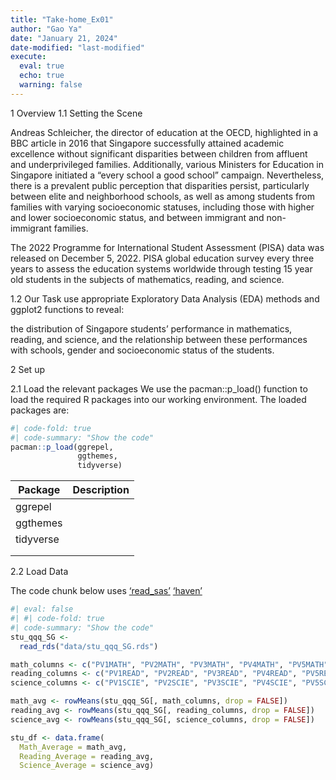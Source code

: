 ```yaml
---
title: "Take-home_Ex01"
author: "Gao Ya"
date: "January 21, 2024"
date-modified: "last-modified"
execute: 
  eval: true
  echo: true
  warning: false
---
```


1 Overview 1.1 Setting the Scene

Andreas Schleicher, the director of education at the OECD, highlighted in a BBC article in 2016 that Singapore successfully attained academic excellence without significant disparities between children from affluent and underprivileged families. Additionally, various Ministers for Education in Singapore initiated a "every school a good school" campaign. Nevertheless, there is a prevalent public perception that disparities persist, particularly between elite and neighborhood schools, as well as among students from families with varying socioeconomic statuses, including those with higher and lower socioeconomic status, and between immigrant and non-immigrant families.

The 2022 Programme for International Student Assessment (PISA) data was released on December 5, 2022. PISA global education survey every three years to assess the education systems worldwide through testing 15 year old students in the subjects of mathematics, reading, and science.

1.2 Our Task use appropriate Exploratory Data Analysis (EDA) methods and ggplot2 functions to reveal:

the distribution of Singapore students’ performance in mathematics, reading, and science, and the relationship between these performances with schools, gender and socioeconomic status of the students.

2 Set up

2.1 Load the relevant packages We use the pacman::p_load() function to load the required R packages into our working environment. The loaded packages are:

```r
#| code-fold: true
#| code-summary: "Show the code"
pacman::p_load(ggrepel, 
               ggthemes, 
               tidyverse) 

```

| Package   | Description |
|-----------|-------------|
| ggrepel   |             |
| ggthemes  |             |
| tidyverse |             |
|           |             |
|           |             |

2.2 Load Data

The code chunk below uses ['read_sas'](https://haven.tidyverse.org/reference/read_sas.html) ['haven'](https://haven.tidyverse.org/index.html)

```r
#| eval: false
#| #| code-fold: true
#| code-summary: "Show the code"
stu_qqq_SG <- 
  read_rds("data/stu_qqq_SG.rds")

math_columns <- c("PV1MATH", "PV2MATH", "PV3MATH", "PV4MATH", "PV5MATH", "PV6MATH", "PV7MATH", "PV8MATH", "PV9MATH", "PV10MATH")
reading_columns <- c("PV1READ", "PV2READ", "PV3READ", "PV4READ", "PV5READ", "PV6READ", "PV7READ", "PV8READ", "PV9READ", "PV10READ")
science_columns <- c("PV1SCIE", "PV2SCIE", "PV3SCIE", "PV4SCIE", "PV5SCIE", "PV6SCIE", "PV7SCIE", "PV8SCIE", "PV9SCIE", "PV10SCIE")

math_avg <- rowMeans(stu_qqq_SG[, math_columns, drop = FALSE])
reading_avg <- rowMeans(stu_qqq_SG[, reading_columns, drop = FALSE])
science_avg <- rowMeans(stu_qqq_SG[, science_columns, drop = FALSE])

stu_df <- data.frame(
  Math_Average = math_avg,
  Reading_Average = reading_avg,
  Science_Average = science_avg)
```



```r


```

```r

```

